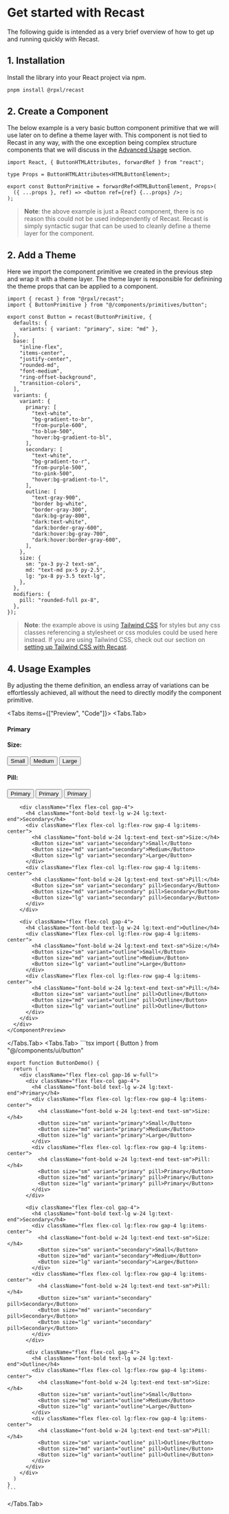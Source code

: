 
# Get started with Recast

The following guide is intended as a very brief overview of how to get up and
running quickly with Recast.

## 1. Installation

Install the library into your React project via npm.

```bash copy
pnpm install @rpxl/recast
```

## 2. Create a Component

The below example is a very basic button component primitive that we will use
later on to define a theme layer with. This component is not tied to Recast in
any way, with the one exception being complex structure components that we will
discuss in the [Advanced Usage](/advanced-usage) section.

```tsx copy showLineNumbers filename="components/primitives/button.tsx"
import React, { ButtonHTMLAttributes, forwardRef } from "react";

type Props = ButtonHTMLAttributes<HTMLButtonElement>;

export const ButtonPrimitive = forwardRef<HTMLButtonElement, Props>(
  ({ ...props }, ref) => <button ref={ref} {...props} />;
);
```

> **Note**: the above example is just a React component, there is no reason this
> could not be used independently of Recast. Recast is simply syntactic sugar
> that can be used to cleanly define a theme layer for the component.

## 2. Add a Theme

Here we import the component primitive we created in the previous step and wrap
it with a theme layer. The theme layer is responsible for definining the theme
props that can be applied to a component.

```tsx copy showLineNumbers filename="components/ui/button.ts"
import { recast } from "@rpxl/recast";
import { ButtonPrimitive } from "@/components/primitives/button";

export const Button = recast(ButtonPrimitive, {
  defaults: {
    variants: { variant: "primary", size: "md" },
  },
  base: [
    "inline-flex",
    "items-center",
    "justify-center",
    "rounded-md",
    "font-medium",
    "ring-offset-background",
    "transition-colors",
  ],
  variants: {
    variant: {
      primary: [
        "text-white",
        "bg-gradient-to-br",
        "from-purple-600",
        "to-blue-500",
        "hover:bg-gradient-to-bl",
      ],
      secondary: [
        "text-white",
        "bg-gradient-to-r",
        "from-purple-500",
        "to-pink-500",
        "hover:bg-gradient-to-l",
      ],
      outline: [
        "text-gray-900",
        "border bg-white",
        "border-gray-300",
        "dark:bg-gray-800",
        "dark:text-white",
        "dark:border-gray-600",
        "dark:hover:bg-gray-700",
        "dark:hover:border-gray-600",
      ],
    },
    size: {
      sm: "px-3 py-2 text-sm",
      md: "text-md px-5 py-2.5",
      lg: "px-8 py-3.5 text-lg",
    },
  },
  modifiers: {
    pill: "rounded-full px-8",
  },
});
```

> **Note**: the example above is using [Tailwind CSS](https://tailwindcss.com/)
> for styles but any css classes referencing a stylesheet or css modules could
> be used here instead. If you are using Tailwind CSS, check out our section on
> [setting up Tailwind CSS with Recast](/tailwind-css).

## 4. Usage Examples

By adjusting the theme definition, an endless array of variations can be
effortlessly achieved, all without the need to directly modify the component
primitive.

<Tabs items={["Preview", "Code"]}>
  <Tabs.Tab>
    <ComponentPreview>
      <div className="flex flex-col gap-16 w-full">
        <div className="flex flex-col gap-4">
          <h4 className="font-bold text-lg w-24 lg:text-end">Primary</h4>
          <div className="flex flex-col lg:flex-row gap-4 lg:items-center">
            <h4 className="font-bold w-24 lg:text-end text-sm">Size:</h4>
            <Button size="sm" variant="primary">Small</Button>
            <Button size="md" variant="primary">Medium</Button>
            <Button size="lg" variant="primary">Large</Button>
          </div>
          <div className="flex flex-col lg:flex-row gap-4 lg:items-center">
            <h4 className="font-bold w-24 lg:text-end text-sm">Pill:</h4>
            <Button size="sm" variant="primary" pill>Primary</Button>
            <Button size="md" variant="primary" pill>Primary</Button>
            <Button size="lg" variant="primary" pill>Primary</Button>
          </div>
        </div>

        <div className="flex flex-col gap-4">
          <h4 className="font-bold text-lg w-24 lg:text-end">Secondary</h4>
          <div className="flex flex-col lg:flex-row gap-4 lg:items-center">
            <h4 className="font-bold w-24 lg:text-end text-sm">Size:</h4>
            <Button size="sm" variant="secondary">Small</Button>
            <Button size="md" variant="secondary">Medium</Button>
            <Button size="lg" variant="secondary">Large</Button>
          </div>
          <div className="flex flex-col lg:flex-row gap-4 lg:items-center">
            <h4 className="font-bold w-24 lg:text-end text-sm">Pill:</h4>
            <Button size="sm" variant="secondary" pill>Secondary</Button>
            <Button size="md" variant="secondary" pill>Secondary</Button>
            <Button size="lg" variant="secondary" pill>Secondary</Button>
          </div>
        </div>

        <div className="flex flex-col gap-4">
          <h4 className="font-bold text-lg w-24 lg:text-end">Outline</h4>
          <div className="flex flex-col lg:flex-row gap-4 lg:items-center">
            <h4 className="font-bold w-24 lg:text-end text-sm">Size:</h4>
            <Button size="sm" variant="outline">Small</Button>
            <Button size="md" variant="outline">Medium</Button>
            <Button size="lg" variant="outline">Large</Button>
          </div>
          <div className="flex flex-col lg:flex-row gap-4 lg:items-center">
            <h4 className="font-bold w-24 lg:text-end text-sm">Pill:</h4>
            <Button size="sm" variant="outline" pill>Outline</Button>
            <Button size="md" variant="outline" pill>Outline</Button>
            <Button size="lg" variant="outline" pill>Outline</Button>
          </div>
        </div>
      </div>
    </ComponentPreview>

  </Tabs.Tab>
  <Tabs.Tab>
    ```tsx
    import { Button } from "@/components/ui/button"
    
    export function ButtonDemo() {
      return (
        <div className="flex flex-col gap-16 w-full">
          <div className="flex flex-col gap-4">
            <h4 className="font-bold text-lg w-24 lg:text-end">Primary</h4>
            <div className="flex flex-col lg:flex-row gap-4 lg:items-center">
              <h4 className="font-bold w-24 lg:text-end text-sm">Size:</h4>
              <Button size="sm" variant="primary">Small</Button>
              <Button size="md" variant="primary">Medium</Button>
              <Button size="lg" variant="primary">Large</Button>
            </div>
            <div className="flex flex-col lg:flex-row gap-4 lg:items-center">
              <h4 className="font-bold w-24 lg:text-end text-sm">Pill:</h4>
              <Button size="sm" variant="primary" pill>Primary</Button>
              <Button size="md" variant="primary" pill>Primary</Button>
              <Button size="lg" variant="primary" pill>Primary</Button>
            </div>
          </div>

          <div className="flex flex-col gap-4">
            <h4 className="font-bold text-lg w-24 lg:text-end">Secondary</h4>
            <div className="flex flex-col lg:flex-row gap-4 lg:items-center">
              <h4 className="font-bold w-24 lg:text-end text-sm">Size:</h4>
              <Button size="sm" variant="secondary">Small</Button>
              <Button size="md" variant="secondary">Medium</Button>
              <Button size="lg" variant="secondary">Large</Button>
            </div>
            <div className="flex flex-col lg:flex-row gap-4 lg:items-center">
              <h4 className="font-bold w-24 lg:text-end text-sm">Pill:</h4>
              <Button size="sm" variant="secondary" pill>Secondary</Button>
              <Button size="md" variant="secondary" pill>Secondary</Button>
              <Button size="lg" variant="secondary" pill>Secondary</Button>
            </div>
          </div>

          <div className="flex flex-col gap-4">
            <h4 className="font-bold text-lg w-24 lg:text-end">Outline</h4>
            <div className="flex flex-col lg:flex-row gap-4 lg:items-center">
              <h4 className="font-bold w-24 lg:text-end text-sm">Size:</h4>
              <Button size="sm" variant="outline">Small</Button>
              <Button size="md" variant="outline">Medium</Button>
              <Button size="lg" variant="outline">Large</Button>
            </div>
            <div className="flex flex-col lg:flex-row gap-4 lg:items-center">
              <h4 className="font-bold w-24 lg:text-end text-sm">Pill:</h4>
              <Button size="sm" variant="outline" pill>Outline</Button>
              <Button size="md" variant="outline" pill>Outline</Button>
              <Button size="lg" variant="outline" pill>Outline</Button>
            </div>
          </div>
        </div>
      )
    }
    ```

  </Tabs.Tab>
</Tabs>
